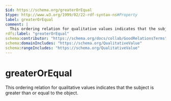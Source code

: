 ```yaml
---
$id: https://schema.org/greaterOrEqual
$type: http://www.w3.org/1999/02/22-rdf-syntax-ns#Property
label: greaterOrEqual
comment: |
  This ordering relation for qualitative values indicates that the subject is greater than or equal to the object.
rdfs:label: "greaterOrEqual"
schema:contributor: "https://schema.org/docs/collab/GoodRelationsTerms"
schema:domainIncludes: "https://schema.org/QualitativeValue"
schema:rangeIncludes: "https://schema.org/QualitativeValue"
---
```


# greaterOrEqual

This ordering relation for qualitative values indicates that the subject is greater than or equal to the object.

